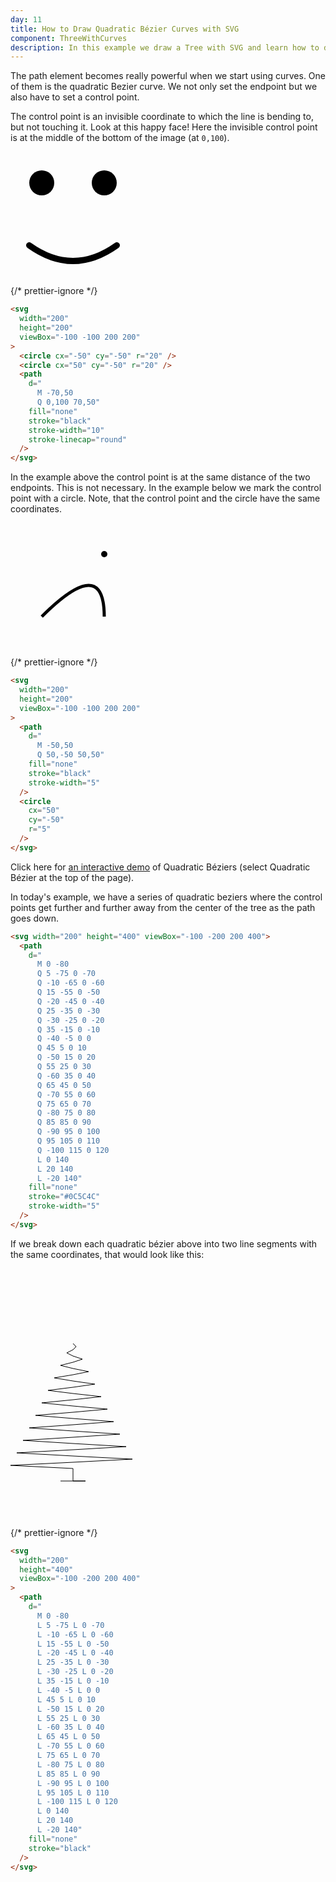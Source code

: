 ```yaml
---
day: 11
title: How to Draw Quadratic Bézier Curves with SVG
component: ThreeWithCurves
description: In this example we draw a Tree with SVG and learn how to draw quadratic bézier curves.
---
```



The path element becomes really powerful when we start using curves. One of them is the quadratic Bezier curve. We not only set the endpoint but we also have to set a control point.

The control point is an invisible coordinate to which the line is bending to, but not touching it. Look at this happy face! Here the invisible control point is at the middle of the bottom of the image (at `0,100`).

<Example>

  <svg width="200" height="200" viewBox="-100 -100 200 200">
    <circle cx="-50" cy="-50" r="20" />
    <circle cx="50" cy="-50" r="20" />
    <path d="M -70,50 Q 0,100 70,50" fill="none" stroke="black" stroke-width="10" stroke-linecap="round" />
  </svg>

{/* prettier-ignore */}
```html
<svg 
  width="200"
  height="200"
  viewBox="-100 -100 200 200"
>
  <circle cx="-50" cy="-50" r="20" />
  <circle cx="50" cy="-50" r="20" />
  <path 
    d="
      M -70,50 
      Q 0,100 70,50" 
    fill="none" 
    stroke="black" 
    stroke-width="10" 
    stroke-linecap="round" 
  />
</svg>
```

</Example>

In the example above the control point is at the same distance of the two endpoints. This is not necessary. In the example below we mark the control point with a circle. Note, that the control point and the circle have the same coordinates.

<Example>

  <svg width="200" height="200" viewBox="-100 -100 200 200">
    <path d="M -50,50 Q 50,-50 50,50" fill="none" stroke="black" stroke-width="5"  />
    <circle cx="50" cy="-50" r="5" />
  </svg>

{/* prettier-ignore */}
```html
<svg 
  width="200"
  height="200"
  viewBox="-100 -100 200 200"
>
  <path 
    d="
      M -50,50 
      Q 50,-50 50,50" 
    fill="none"
    stroke="black"
    stroke-width="5"
  />
  <circle 
    cx="50"
    cy="-50"
    r="5" 
  />
</svg>
```

</Example>

Click here for <a href="https://hunormarton.github.io/svg-curves" target="_blank" rel="noopener">an interactive demo</a> of Quadratic Béziers (select Quadratic Bézier at the top of the page).

In today's example, we have a series of quadratic beziers where the control points get further and further away from the center of the tree as the path goes down.

<div class="code-flex">

```html
<svg width="200" height="400" viewBox="-100 -200 200 400">
  <path
    d="
      M 0 -80
      Q 5 -75 0 -70
      Q -10 -65 0 -60
      Q 15 -55 0 -50
      Q -20 -45 0 -40
      Q 25 -35 0 -30
      Q -30 -25 0 -20
      Q 35 -15 0 -10
      Q -40 -5 0 0
      Q 45 5 0 10
      Q -50 15 0 20
      Q 55 25 0 30
      Q -60 35 0 40
      Q 65 45 0 50
      Q -70 55 0 60
      Q 75 65 0 70
      Q -80 75 0 80
      Q 85 85 0 90
      Q -90 95 0 100
      Q 95 105 0 110
      Q -100 115 0 120
      L 0 140
      L 20 140
      L -20 140"
    fill="none"
    stroke="#0C5C4C"
    stroke-width="5"
  />
</svg>
```

</div>

If we break down each quadratic bézier above into two line segments with the same coordinates, that would look like this:

<Example>

  <svg width="200" height="400" viewBox="-100 -200 200 400">
    <path d="
      M 0 -80
      L 5 -75 L 0 -70
      L -10 -65 L 0 -60
      L 15 -55 L 0 -50
      L -20 -45 L 0 -40
      L 25 -35 L 0 -30
      L -30 -25 L 0 -20
      L 35 -15 L 0 -10
      L -40 -5 L 0 0
      L 45 5 L 0 10
      L -50 15 L 0 20
      L 55 25 L 0 30
      L -60 35 L 0 40
      L 65 45 L 0 50
      L -70 55 L 0 60
      L 75 65 L 0 70
      L -80 75 L 0 80
      L 85 85 L 0 90
      L -90 95 L 0 100
      L 95 105 L 0 110
      L -100 115 L 0 120
      L 0 140
      L 20 140
      L -20 140" fill="none" stroke="black"  />
  </svg>

{/* prettier-ignore */}
```html
<svg 
  width="200"
  height="400"
  viewBox="-100 -200 200 400"
>
  <path 
    d="
      M 0 -80
      L 5 -75 L 0 -70
      L -10 -65 L 0 -60
      L 15 -55 L 0 -50
      L -20 -45 L 0 -40
      L 25 -35 L 0 -30
      L -30 -25 L 0 -20
      L 35 -15 L 0 -10
      L -40 -5 L 0 0
      L 45 5 L 0 10
      L -50 15 L 0 20
      L 55 25 L 0 30
      L -60 35 L 0 40
      L 65 45 L 0 50
      L -70 55 L 0 60
      L 75 65 L 0 70
      L -80 75 L 0 80
      L 85 85 L 0 90
      L -90 95 L 0 100
      L 95 105 L 0 110
      L -100 115 L 0 120
      L 0 140
      L 20 140
      L -20 140"
    fill="none"
    stroke="black"
  />
</svg>
```

</Example>
